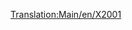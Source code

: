 [[Translation:Main/en/X2001]]{{Template:Поезда/Ru
|Image=[[File:en/X2001.png]]
|Name='X2001'
|Cost=£ 60937 (3046850 р.)
|Speed=305 км/ч (190 миль/ч)
|Weight=95 т
|Power=9000 л.с. (6618 кВт)
|Annual=£ 3234 (161700 р.)
|Designed=1999
|Lifespan=20
|Capacity=нет
|Description=Это первый доступный монорельсовый локомотив, и он намного превосходит по мощности и максимальной скорости лучший электровоз [[Main/ru/AsiaStar|"AsiaStar"]]. Используйте сдвоенные секции, чтобы достигнуть максимальной скорости для длинных поездов.
|Real-life=Вероятным прототипом является шведский наклоняющийся поезд http://en.wikipedia.org/wiki/X_2000 (технически известный как X2, в то время как X2000 это его бренд, обьяснение концепции). На странице http://www.lococarriage.org.uk/x2000.htm есть полная история X2000 - поезда для 2000 года!
}}